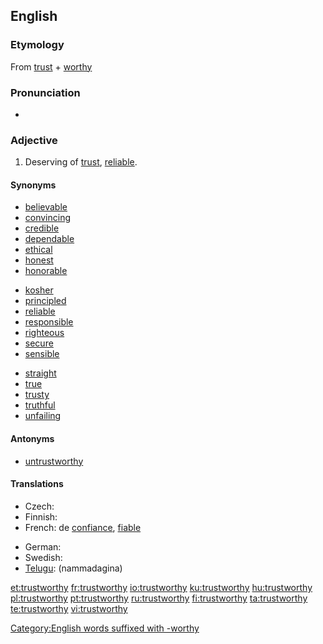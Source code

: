 ==English==

===Etymology===
From [[trust]] + [[worthy]]

===Pronunciation===
* {{audio|en-us-trustworthy.ogg|Audio (US)}}

===Adjective===
{{wikipedia|Trust (social sciences)}}
{{en-adj}}

# Deserving of [[trust]], [[reliable]].

====Synonyms====
{{top3}}
* [[believable]]
* [[convincing]]
* [[credible]]
* [[dependable]]
* [[ethical]]
* [[honest]]
* [[honorable]]
{{mid3}}
* [[kosher]]
* [[principled]]
* [[reliable]]
* [[responsible]]
* [[righteous]]
* [[secure]]
* [[sensible]]
{{mid3}}
* [[straight]]
* [[true]]
* [[trusty]]
* [[truthful]]
* [[unfailing]]
{{bottom}}

====Antonyms====
* [[untrustworthy]]

====Translations====
{{trans-top|reliable}}
* Czech: {{t-|cs|důvěryhodný|m}}
* Finnish: {{t+|fi|luotettava}}
* French: de [[confiance]], [[fiable]]
{{trans-mid}}
* German: {{t-|de|vertrauenswürdig}}
* Swedish: {{t+|sv|pålitlig}}
* [[Telugu]]: {{t|te|నమ్మదగిన|sc=Telu}} (nammadagina)
{{trans-bottom}}

[[Category:English words suffixed with -worthy]]

[[et:trustworthy]]
[[fr:trustworthy]]
[[io:trustworthy]]
[[ku:trustworthy]]
[[hu:trustworthy]]
[[pl:trustworthy]]
[[pt:trustworthy]]
[[ru:trustworthy]]
[[fi:trustworthy]]
[[ta:trustworthy]]
[[te:trustworthy]]
[[vi:trustworthy]]